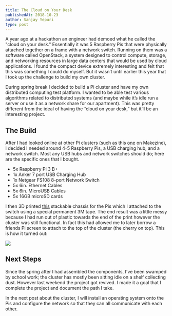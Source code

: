 ```yaml
---
title: The Cloud on Your Desk
publishedAt: 2018-10-23
author: Sanjay Yepuri
type: post
---
```

A year ago at a hackathon an engineer had demoed what he called the "cloud on your desk." Essentially it was  5 Raspberry Pis that were physically attached together on a frame with a network switch. Running on them was a software called OpenStack, a system designed to control compute, storage, and networking resources in large data centers that would be used by cloud applications. I found the compact device extremely interesting and felt that this was something I could do myself. But it wasn’t until earlier this year that I took up the challenge to build my own cluster.

During spring break I decided to build a Pi cluster and have my own distributed computing test platform. I wanted to be able test various algorithms related to distributed systems (and maybe while it’s idle run a server or use it as a network share for our apartment). This was pretty different from the ideal of having the “cloud on your desk,” but it’ll be an interesting project.

## The Build
After I had looked online at other Pi clusters (such as this [one](https://makezine.com/projects/build-a-compact-4-node-raspberry-pi-cluster/) on Makezine), I decided I needed around 4-5 Raspberry Pis, a USB charging hub, and a network switch. Most any USB hubs and network switches should do; here are the specific ones that I bought.

* 5x Raspberry Pi 3 B+
* 1x Anker 7 port USB Charging Hub
* 1x Netgear FS108 8-port Network Switch
* 5x 6in. Ethernet Cables
* 5x 6in. MicroUSB Cables
* 5x 16GB microSD cards

I then 3D printed [this](https://www.thingiverse.com/thing:1573414) stackable chassis for the Pis which I attached to the switch using a special permanent 3M tape. The end result was a little messy because I had run out of plastic towards the end of the print however the cluster was still functional. In fact this had allowed me to later borrow a friends Pi screen to attach to the top of the cluster (the cherry on top). This is how it turned out:

![](../assets/pi-cluster-build.jpeg)

## Next Steps
Since the spring after I had assembled the components, I've been swamped by school work; the cluster has mostly been sitting idle on a shelf collecting dust. However last weekend the project got revived. I made it a goal that I complete the project and document the path I take.

In the next post about the cluster, I will install an operating system onto the Pis and configure the network so that they can all communicate with each other.
